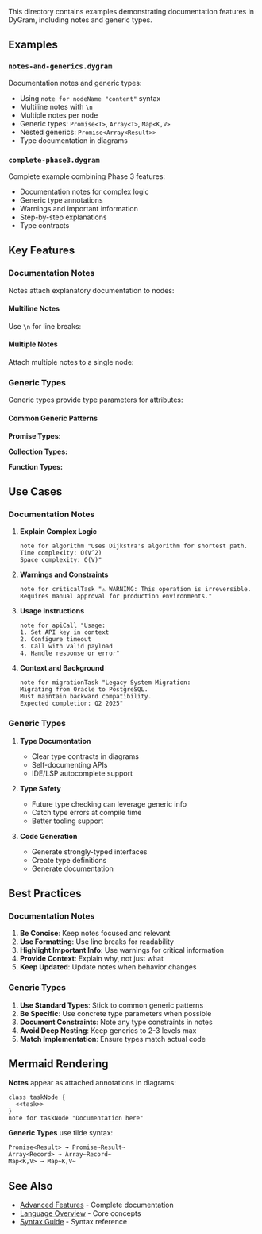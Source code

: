 
<PageLayout title="Documentation Features Examples">


This directory contains examples demonstrating documentation features in DyGram, including notes and generic types.

## Examples

### `notes-and-generics.dygram`
Documentation notes and generic types:
- Using `note for nodeName "content"` syntax
- Multiline notes with `\n`
- Multiple notes per node
- Generic types: `Promise<T>`, `Array<T>`, `Map<K,V>`
- Nested generics: `Promise<Array<Result>>`
- Type documentation in diagrams

### `complete-phase3.dygram`
Complete example combining Phase 3 features:
- Documentation notes for complex logic
- Generic type annotations
- Warnings and important information
- Step-by-step explanations
- Type contracts

## Key Features

### Documentation Notes

Notes attach explanatory documentation to nodes:


<ExampleLoader path="examples/generated/example-1.dygram" height="400px" />


#### Multiline Notes

Use `\n` for line breaks:


<ExampleLoader path="examples/generated/example-2.dygram" height="400px" />


#### Multiple Notes

Attach multiple notes to a single node:


<ExampleLoader path="examples/generated/example-3.dygram" height="400px" />


### Generic Types

Generic types provide type parameters for attributes:


<ExampleLoader path="examples/generated/example-4.dygram" height="400px" />


#### Common Generic Patterns

**Promise Types:**

<ExampleLoader path="examples/generated/example-5.dygram" height="400px" />


**Collection Types:**

<ExampleLoader path="examples/generated/example-6.dygram" height="400px" />


**Function Types:**

<ExampleLoader path="examples/generated/example-7.dygram" height="400px" />


## Use Cases

### Documentation Notes

1. **Explain Complex Logic**
   ```dygram
   note for algorithm "Uses Dijkstra's algorithm for shortest path.
   Time complexity: O(V^2)
   Space complexity: O(V)"
   ```

2. **Warnings and Constraints**
   ```dygram
   note for criticalTask "⚠️ WARNING: This operation is irreversible.
   Requires manual approval for production environments."
   ```

3. **Usage Instructions**
   ```dygram
   note for apiCall "Usage:
   1. Set API key in context
   2. Configure timeout
   3. Call with valid payload
   4. Handle response or error"
   ```

4. **Context and Background**
   ```dygram
   note for migrationTask "Legacy System Migration:
   Migrating from Oracle to PostgreSQL.
   Must maintain backward compatibility.
   Expected completion: Q2 2025"
   ```

### Generic Types

1. **Type Documentation**
   - Clear type contracts in diagrams
   - Self-documenting APIs
   - IDE/LSP autocomplete support

2. **Type Safety**
   - Future type checking can leverage generic info
   - Catch type errors at compile time
   - Better tooling support

3. **Code Generation**
   - Generate strongly-typed interfaces
   - Create type definitions
   - Generate documentation

## Best Practices

### Documentation Notes

1. **Be Concise**: Keep notes focused and relevant
2. **Use Formatting**: Use line breaks for readability
3. **Highlight Important Info**: Use warnings for critical information
4. **Provide Context**: Explain why, not just what
5. **Keep Updated**: Update notes when behavior changes

### Generic Types

1. **Use Standard Types**: Stick to common generic patterns
2. **Be Specific**: Use concrete type parameters when possible
3. **Document Constraints**: Note any type constraints in notes
4. **Avoid Deep Nesting**: Keep generics to 2-3 levels max
5. **Match Implementation**: Ensure types match actual code

## Mermaid Rendering

**Notes** appear as attached annotations in diagrams:
```mermaid
class taskNode {
  <<task>>
}
note for taskNode "Documentation here"
```

**Generic Types** use tilde syntax:
```
Promise<Result> → Promise~Result~
Array<Record> → Array~Record~
Map<K,V> → Map~K,V~
```

## See Also

- [Advanced Features](../../docs/advanced-features.md) - Complete documentation
- [Language Overview](../../docs/language-overview.md) - Core concepts
- [Syntax Guide](../../docs/syntax-guide.md) - Syntax reference


</PageLayout>